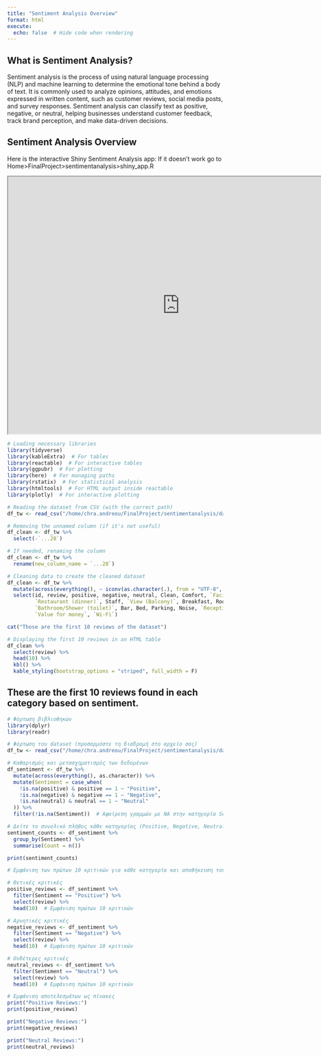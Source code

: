 ```yaml
---
title: "Sentiment Analysis Overview"
format: html
execute:
  echo: false  # Hide code when rendering
---
```


## What is Sentiment Analysis?

Sentiment analysis is the process of using natural language processing (NLP) and machine learning to determine the emotional tone behind a body of text. It is commonly used to analyze opinions, attitudes, and emotions expressed in written content, such as customer reviews, social media posts, and survey responses. Sentiment analysis can classify text as positive, negative, or neutral, helping businesses understand customer feedback, track brand perception, and make data-driven decisions.

## Sentiment Analysis Overview

Here is the interactive Shiny Sentiment Analysis app:
If it doesn't work go to Home>FinalProject>sentimentanalysis>shiny_app.R

<iframe src="http://demotec.cut.ac.cy:8787/?view=shiny_foreground" width="800" height="600"></iframe>

```r
# Loading necessary libraries
library(tidyverse)
library(kableExtra)  # For tables
library(reactable)  # For interactive tables
library(ggpubr)  # For plotting
library(here)  # For managing paths
library(rstatix)  # For statistical analysis
library(htmltools)  # For HTML output inside reactable
library(plotly)  # For interactive plotting

# Reading the dataset from CSV (with the correct path)
df_tw <- read_csv("/home/chra.andreou/FinalProject/sentimentanalysis/dataset.csv", locale = locale(encoding = "UTF-8"))

# Removing the unnamed column (if it's not useful)
df_clean <- df_tw %>%
  select(-`...28`)

# If needed, renaming the column
df_clean <- df_tw %>%
  rename(new_column_name = `...28`)

# Cleaning data to create the cleaned dataset
df_clean <- df_tw %>%
  mutate(across(everything(), ~ iconv(as.character(.), from = "UTF-8", to = "UTF-8", sub = "NA"))) %>%
  select(id, review, positive, negative, neutral, Clean, Comfort, `Facilities/Amenities`, Location, 
         `Restaurant (dinner)`, Staff, `View (Balcony)`, Breakfast, Room, Pool, Beach, 
         `Bathroom/Shower (toilet)`, Bar, Bed, Parking, Noise, `Reception-checkin`, `Lift`, 
         `Value for money`, `Wi-Fi`)

cat("Those are the first 10 reviews of the dataset")

# Displaying the first 10 reviews in an HTML table
df_clean %>%
  select(review) %>%
  head(10) %>%
  kbl() %>%
  kable_styling(bootstrap_options = "striped", full_width = F)
```


## These are the first 10 reviews found in each category based on sentiment.


```r

# Φόρτωση βιβλιοθηκών
library(dplyr)
library(readr)

# Φόρτωση του dataset (προσαρμόστε τη διαδρομή στο αρχείο σας)
df_tw <- read_csv("/home/chra.andreou/FinalProject/sentimentanalysis/dataset.csv", locale = locale(encoding = "UTF-8"))

# Καθαρισμός και μετασχηματισμός των δεδομένων
df_sentiment <- df_tw %>%
  mutate(across(everything(), as.character)) %>%
  mutate(Sentiment = case_when(
    !is.na(positive) & positive == 1 ~ "Positive",
    !is.na(negative) & negative == 1 ~ "Negative",
    !is.na(neutral) & neutral == 1 ~ "Neutral"
  )) %>%
  filter(!is.na(Sentiment))  # Αφαίρεση γραμμών με NA στην κατηγορία Sentiment

# Δείτε το συνολικό πλήθος κάθε κατηγορίας (Positive, Negative, Neutral)
sentiment_counts <- df_sentiment %>%
  group_by(Sentiment) %>%
  summarise(Count = n())

print(sentiment_counts)

# Εμφάνιση των πρώτων 10 κριτικών για κάθε κατηγορία και αποθήκευση τους σε πίνακες

# Θετικές κριτικές
positive_reviews <- df_sentiment %>%
  filter(Sentiment == "Positive") %>%
  select(review) %>%
  head(10)  # Εμφάνιση πρώτων 10 κριτικών

# Αρνητικές κριτικές
negative_reviews <- df_sentiment %>%
  filter(Sentiment == "Negative") %>%
  select(review) %>%
  head(10)  # Εμφάνιση πρώτων 10 κριτικών

# Ουδέτερες κριτικές
neutral_reviews <- df_sentiment %>%
  filter(Sentiment == "Neutral") %>%
  select(review) %>%
  head(10)  # Εμφάνιση πρώτων 10 κριτικών

# Εμφάνιση αποτελεσμάτων ως πίνακες
print("Positive Reviews:")
print(positive_reviews)

print("Negative Reviews:")
print(negative_reviews)

print("Neutral Reviews:")
print(neutral_reviews)

```
